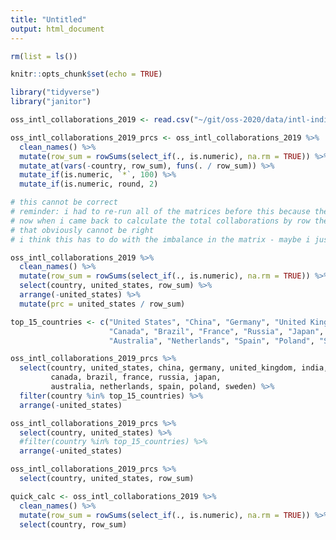 ```yaml
---
title: "Untitled"
output: html_document
---
```


```r
rm(list = ls())

knitr::opts_chunk$set(echo = TRUE)

library("tidyverse")
library("janitor")

oss_intl_collaborations_2019 <- read.csv("~/git/oss-2020/data/intl-indicator-output/oss_intl_collaborations_2008.csv", sep=";")

oss_intl_collaborations_2019_prcs <- oss_intl_collaborations_2019 %>%
  clean_names() %>% 
  mutate(row_sum = rowSums(select_if(., is.numeric), na.rm = TRUE)) %>% 
  mutate_at(vars(-country, row_sum), funs(. / row_sum)) %>% 
  mutate_if(is.numeric, `*`, 100) %>% 
  mutate_if(is.numeric, round, 2) 

# this cannot be correct 
# reminder: i had to re-run all of the matrices before this because the edge weights did not collapse 
# now when i came back to calculate the total collaborations by row the us is 98% with itself 
# that obviously cannot be right 
# i think this has to do with the imbalance in the matrix - maybe i just need to mirror the top of the matrix to the bottom

oss_intl_collaborations_2019 %>% 
  clean_names() %>% 
  mutate(row_sum = rowSums(select_if(., is.numeric), na.rm = TRUE)) %>%
  select(country, united_states, row_sum) %>% 
  arrange(-united_states) %>% 
  mutate(prc = united_states / row_sum)

```

```r
top_15_countries <- c("United States", "China", "Germany", "United Kingdom", "India",
                      "Canada", "Brazil", "France", "Russia", "Japan", 
                      "Australia", "Netherlands", "Spain", "Poland", "Sweden")

oss_intl_collaborations_2019_prcs %>% 
  select(country, united_states, china, germany, united_kingdom, india,
         canada, brazil, france, russia, japan, 
         australia, netherlands, spain, poland, sweden) %>% 
  filter(country %in% top_15_countries) %>% 
  arrange(-united_states)
```

```r
oss_intl_collaborations_2019_prcs %>% 
  select(country, united_states) %>% 
  #filter(country %in% top_15_countries) %>% 
  arrange(-united_states)
```
```r

oss_intl_collaborations_2019_prcs %>% 
  select(country, united_states, row_sum)

quick_calc <- oss_intl_collaborations_2019 %>%
  clean_names() %>% 
  mutate(row_sum = rowSums(select_if(., is.numeric), na.rm = TRUE)) %>% 
  select(country, row_sum) 

```














